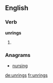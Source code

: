 ==English==

===Verb===
'''unrings'''

# {{en-third-person singular of|unring}}

===Anagrams===
* [[nursing#English|nursing]]

[[de:unrings]]
[[fr:unrings]]